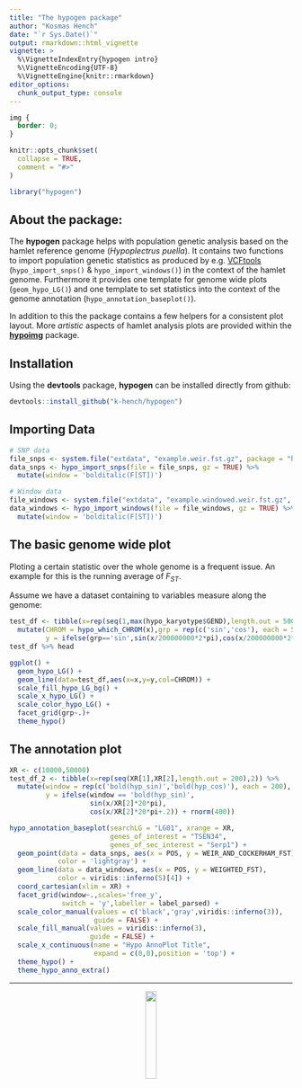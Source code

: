```yaml
---
title: "The hypogen package"
author: "Kosmas Hench"
date: "`r Sys.Date()`"
output: rmarkdown::html_vignette
vignette: >
  %\VignetteIndexEntry{hypogen intro}
  %\VignetteEncoding{UTF-8}
  %\VignetteEngine{knitr::rmarkdown}
editor_options:
  chunk_output_type: console
---
```


```css
img {
  border: 0;
}
```

```r
knitr::opts_chunk$set(
  collapse = TRUE,
  comment = "#>"
)

library("hypogen")

```

## About the package:

The **hypogen** package helps with population genetic analysis based on the hamlet reference genome (*Hypoplectrus puella*). It contains two functions to import population genetic statistics as produced by e.g. [VCFtools](https://vcftools.github.io/index.html) (`hypo_import_snps()` & `hypo_import_windows()`) in the context of the hamlet genome. Furthermore it provides one template for genome wide plots (`geom_hypo_LG()`) and one template to set statistics into the context of the genome annotation (`hypo_annotation_baseplot()`).

In addition to this the package contains a few helpers for a consistent plot layout.
More *artistic* aspects of hamlet analysis plots are provided within the [**hypoimg**](www.github.com/k-hench/hypoimg) package.

## Installation

Using the **devtools** package, **hypogen** can be installed directly from github:

```r
devtools::install_github("k-hench/hypogen")
```

## Importing Data
```r
# SNP data
file_snps <- system.file("extdata", "example.weir.fst.gz", package = "hypogen")
data_snps <- hypo_import_snps(file = file_snps, gz = TRUE) %>%
  mutate(window = 'bolditalic(F[ST])')

# Window data
file_windows <- system.file("extdata", "example.windowed.weir.fst.gz", package = "hypogen")
data_windows <- hypo_import_windows(file = file_windows, gz = TRUE) %>%
  mutate(window = 'bolditalic(F[ST])')
```

## The basic genome wide plot

Ploting a certain statistic over the whole genome is a frequent issue. An example for this is the running average of *F~ST~*.

Assume we have a dataset containing to variables measure along the genome:

```r
test_df <- tibble(x=rep(seq(1,max(hypo_karyotype$GEND),length.out = 500),2)) %>%
  mutate(CHROM = hypo_which_CHROM(x),grp = rep(c('sin','cos'), each = 500),
         y = ifelse(grp=='sin',sin(x/200000000*2*pi),cos(x/200000000*2*pi+.2))+rnorm(1000))
test_df %>% head
```

```r
ggplot() +
  geom_hypo_LG() +
  geom_line(data=test_df,aes(x=x,y=y,col=CHROM)) +
  scale_fill_hypo_LG_bg() +
  scale_x_hypo_LG() +
  scale_color_hypo_LG() +
  facet_grid(grp~.)+
  theme_hypo()
```

## The annotation plot

```r
XR <- c(10000,50000)
test_df_2 <- tibble(x=rep(seq(XR[1],XR[2],length.out = 200),2)) %>%
  mutate(window = rep(c('bold(hyp_sin)','bold(hyp_cos)'), each = 200),
         y = ifelse(window == 'bold(hyp_sin)',
                    sin(x/XR[2]*20*pi),
                    cos(x/XR[2]*20*pi+.2)) + rnorm(400))
```

```r
hypo_annotation_baseplot(searchLG = "LG01", xrange = XR,
                         genes_of_interest = "TSEN34",
                         genes_of_sec_interest = "Serp1") +
  geom_point(data = data_snps, aes(x = POS, y = WEIR_AND_COCKERHAM_FST),
            color = 'lightgray') +
  geom_line(data = data_windows, aes(x = POS, y = WEIGHTED_FST),
            color = viridis::inferno(5)[4]) +
  coord_cartesian(xlim = XR) +
  facet_grid(window~.,scales='free_y',
             switch = 'y',labeller = label_parsed) +
  scale_color_manual(values = c('black','gray',viridis::inferno(3)),
                     guide = FALSE) +
  scale_fill_manual(values = viridis::inferno(3),
                    guide = FALSE) +
  scale_x_continuous(name = "Hypo AnnoPlot Title",
                     expand = c(0,0),position = 'top') +
  theme_hypo() +
  theme_hypo_anno_extra()
```

------------------------

<center>
<img src = "logo.svg" width = 20% />
</center>
